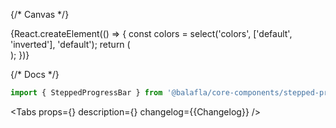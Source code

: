 

<Meta
    title='Components/SteppedProgressBar'
    component={SteppedProgressBar}
    id='SteppedProgressBar'
/>

{/* Canvas */}

<Story name='SteppedProgressBar'>
    {React.createElement(() => {
        const colors = select('colors', ['default', 'inverted'], 'default');
        return (
            <div
                style={{
                    backgroundColor:
                        colors === 'inverted'
                            ? 'var(--color-light-base-bg-primary-inverted)'
                            : 'transparent',
                    padding: '20px',
                    position: 'absolute',
                    inset: '0px',
                }}
            >
                <SteppedProgressBar
                    colors={colors}
                    step={number('step', 1)}
                    maxStep={number('maxStep', 3)}
                    description={text('description', 'Выбор карты')}
                    view={select('view', [
                        'positive',
                        'negative',
                        'attention',
                        'link',
                        'tertiary',
                        'secondary',
                        'primary',
                        'accent',
                    ])}
                />
            </div>
        );
    })}
</Story>

{/* Docs */}

<ComponentHeader name='SteppedProgressBar' />

```jsx
import { SteppedProgressBar } from '@balafla/core-components/stepped-progress-bar';
```

<Tabs
    props={<ArgsTable of={SteppedProgressBarTS} />}
    description={<Description />}
    changelog={<Markdown>{Changelog}</Markdown>}
/>
